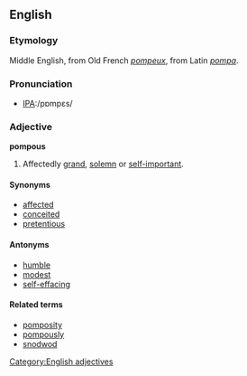 ==English==

===Etymology===
Middle English, from Old French ''[[pompeux]]'', from Latin ''[[pompa]]''.

===Pronunciation===
*[[Pronunciation guide|IPA]]:/pɒmpɛs/

===Adjective===
'''pompous'''
# Affectedly [[grand]], [[solemn]] or [[self-important]].

====Synonyms====
*[[affected]]
*[[conceited]]
*[[pretentious]]

====Antonyms====
*[[humble]]
*[[modest]]
*[[self-effacing]]

====Related terms====
*[[pomposity]]
*[[pompously]]
*[[snodwod]]
[[Category:English adjectives]]